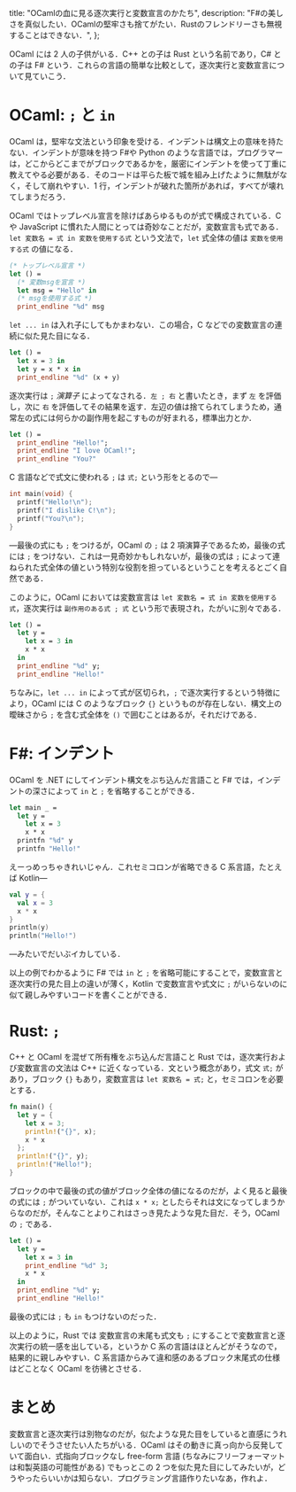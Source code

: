   title: "OCamlの血に見る逐次実行と変数宣言のかたち",
  description:
    "F#の美しさを真似したい．OCamlの堅牢さも捨てがたい．Rustのフレンドリーさも無視することはできない．",
};

OCaml には 2 人の子供がいる．C++ との子は Rust という名前であり，C# との子は F# という．これらの言語の簡単な比較として，逐次実行と変数宣言について見ていこう．

# OCaml: `;` と `in`

OCaml は，堅牢な文法という印象を受ける．インデントは構文上の意味を持たない．インデントが意味を持つ F#や Python のような言語では，プログラマーは，どこからどこまでがブロックであるかを，厳密にインデントを使って丁重に教えてやる必要がある．そのコードは平らた板で城を組み上げたように無駄がなく，そして崩れやすい．1 行，インデントが破れた箇所があれば，すべてが壊れてしまうだろう．

OCaml ではトップレベル宣言を除けばあらゆるものが式で構成されている．C や JavaScript に慣れた人間にとっては奇妙なことだが，変数宣言も式である．`let 変数名 = 式 in 変数を使用する式` という文法で，`let` 式全体の値は `変数を使用する式` の値になる．

```ocaml
(* トップレベル宣言 *)
let () =
  (* 変数msgを宣言 *)
  let msg = "Hello" in
  (* msgを使用する式 *)
  print_endline "%d" msg
```

`let ... in` は入れ子にしてもかまわない．この場合，C などでの変数宣言の連続に似た見た目になる．

```ocaml
let () =
  let x = 3 in
  let y = x * x in
  print_endline "%d" (x + y)
```

逐次実行は `;` _演算子_ によってなされる．`左 ; 右` と書いたとき，まず `左` を評価し，次に `右` を評価してその結果を返す．左辺の値は捨てられてしまうため，通常左の式には何らかの副作用を起こすものが好まれる，標準出力とか．

```ocaml
let () =
  print_endline "Hello!";
  print_endline "I love OCaml!";
  print_endline "You?"
```

C 言語などで式文に使われる `;` は `式;` という形をとるので―

```c
int main(void) {
  printf("Hello!\n");
  printf("I dislike C!\n");
  printf("You?\n");
}
```

―最後の式にも `;` をつけるが，OCaml の `;` は 2 項演算子であるため，最後の式には `;` をつけない．これは一見奇妙かもしれないが，最後の式は `;` によって連ねられた式全体の値という特別な役割を担っているということを考えるとごく自然である．

このように，OCaml においては変数宣言は `let 変数名 = 式 in 変数を使用する式`，逐次実行は `副作用のある式 ; 式` という形で表現され，たがいに別々である．

```ocaml
let () =
  let y =
    let x = 3 in
    x * x
  in
  print_endline "%d" y;
  print_endline "Hello!"
```

ちなみに，`let ... in` によって式が区切られ，`;` で逐次実行するという特徴により，OCaml には C のようなブロック `{}` というものが存在しない．構文上の曖昧さから `;` を含む式全体を `()` で囲むことはあるが，それだけである．

# F#: インデント

OCaml を .NET にしてインデント構文をぶち込んだ言語こと F# では，インデントの深さによって `in` と `;` を省略することができる．

```fsharp
let main _ =
  let y =
    let x = 3
    x * x
  printfn "%d" y
  printfn "Hello!"
```

えーっめっちゃきれいじゃん．これセミコロンが省略できる C 系言語，たとえば Kotlin―

```kotlin
val y = {
  val x = 3
  x * x
}
println(y)
println("Hello!")
```

―みたいでだいぶイカしている．

以上の例でわかるように F# では `in` と `;` を省略可能にすることで，変数宣言と逐次実行の見た目上の違いが薄く，Kotlin で変数宣言や式文に `;` がいらないのに似て親しみやすいコードを書くことができる．

# Rust: `;`

C++ と OCaml を混ぜて所有権をぶち込んだ言語こと Rust では，逐次実行および変数宣言の文法は C++ に近くなっている．文という概念があり，式文 `式;` があり，ブロック `{}` もあり，変数宣言は `let 変数名 = 式;` と，セミコロンを必要とする．

```rust
fn main() {
  let y = {
    let x = 3;
    println!("{}", x);
    x * x
  };
  println!("{}", y);
  println!("Hello!");
}
```

ブロックの中で最後の式の値がブロック全体の値になるのだが，よく見ると最後の式には `;` がついていない．これは `x * x;` としたらそれは文になってしまうからなのだが，そんなことよりこれはさっき見たような見た目だ．そう，OCaml の `;` である．

```ocaml
let () =
  let y =
    let x = 3 in
    print_endline "%d" 3;
    x * x
  in
  print_endline "%d" y;
  print_endline "Hello!"
```

最後の式には `;` も `in` もつけないのだった．

以上のように，Rust では 変数宣言の末尾も式文も `;` にすることで変数宣言と逐次実行の統一感を出している，というか C 系の言語はほとんどがそうなので，結果的に親しみやすい．C 系言語からみて違和感のあるブロック末尾式の仕様はどことなく OCaml を彷彿とさせる．

# まとめ

変数宣言と逐次実行は別物なのだが，似たような見た目をしていると直感にうれしいのでそうさせたい人たちがいる．OCaml はその動きに真っ向から反発していて面白い．式指向ブロックなし free-form 言語 (ちなみにフリーフォーマットは和製英語の可能性がある) でもっとこの 2 つを似た見た目にしてみたいが，どうやったらいいかは知らない．プログラミング言語作りたいなあ，作れよ．

